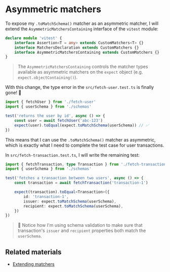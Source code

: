 # Asymmetric matchers

<EpicVideo url="https://www.epicweb.dev/workshops/advanced-vitest-patterns/assertions/03-02-problem/solution" />

To expose my `.toMatchSchema()` matcher as an asymmetric matcher, I will extend the `AsymmetricMatchersContaining` interface of the `vitest` module:

```ts nonumber add=4
declare module 'vitest' {
	interface Assertion<T = any> extends CustomMatchers<T> {}
	interface MatchersDeclaration extends CustomMatchers {}
	interface AsymmetricMatchersContaining extends CustomMatchers {}
}
```

> The `AsymmetricMatchersContaining` controls the matcher types available as asymmetric matchers on the `expect` object (e.g. `expect.objectContaining()`).

With this change, the type error in the `src/fetch-user.test.ts` is finally gone! 🎉

```ts filename=src/fetch-user.test.ts highlight=6
import { fetchUser } from './fetch-user'
import { userSchema } from './schemas'

test('returns the user by id', async () => {
	const user = await fetchUser('abc-123')
	expect(user).toEqual(expect.toMatchSchema(userSchema)) // ✅
})
```

This means that I can use the `.toMatchSchema()` matcher as asymmetric, which is exactly what I need to complete the test case for user transactions.

In `src/fetch-transaction.test.ts`, I will write the remaining test:

```ts filename=src/fetch-transaction.test.ts add=5-11
import { fetchTransaction, type Transaction } from './fetch-transaction'
import { userSchema } from './schemas'

test('fetches a transaction between two users', async () => {
	const transaction = await fetchTransaction('transaction-1')

	expect(transaction).toEqual<Transaction>({
		id: 'transaction-1',
		issuer: expect.toMatchSchema(userSchema),
		recipient: expect.toMatchSchema(userSchema),
	})
})
```

> 🦉 Notice how I'm using schema validation to make sure that transaction's `issuer` and `recipient` properties both match the `userSchema`.

## Related materials

- [Extending matchers](https://vitest.dev/guide/extending-matchers)
